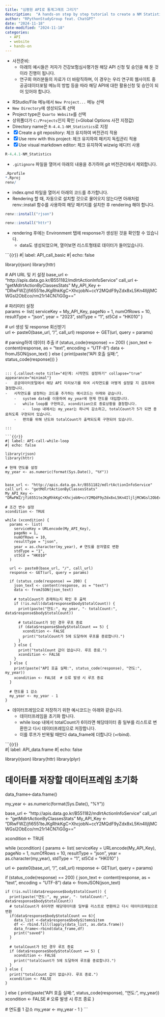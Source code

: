 ```yaml
---
title: "심평원 API로 통계그래프 그리기" 
description:  "A hands-on step by step tutorial to create a NM Statistics website using API."
author: "RPythonStudyGroup feat. ChatGPT"
date: "2024-11-18"
date-modified: "2024-11-18"
categories:
  - API
  - website
  - hands-on
---
```


-   사전준비:
    -   아래의 예시들은 저자가 건강보험심사평가원 해당 API 신청 및 승인을 해 둔 것이라 진행이 됩니다.
    -   연구회 여러분들의 자료가 더 바람직하며, 이 경우는 우리 연구회 웹사이트 중 공공데이터포털 메뉴의 방법 등을 따라 해당 API에 대한 활용신청 및 승인이 되어 있어야 합니다.

::: {.callout-note title="1단계: `Quarto Website` 프로젝트 만들기" collapse="true" appearance="minimal"}
-   RStudio/File 메뉴에서 `New Project...` 메뉴 선택
-   `New Directory`에 생성되도록 선택
-   Project type은 `Quarto Website`를 선택
-   상위폴더가 `C:/Projects`인지 확인 (=Global Options 사전 지정값)
-   Directory name은 `R-4.4.1-NM_Statistics`로 지정
-   [x] Create a git repository: 체크 유지하여 버전관리 적용
-   [x] Use renv with this project: 체크 유지하여 패키지 독립관리 적용
-   [x] Use visual markdown editor: 체크 유지하여 wizwig 에디터 사용
:::

```r
R-4.4.1-NM_Statistics
```

::: {.callout-note title="2단계: 버전관리 제외대상 추가하기" collapse="true" appearance="minimal"}
-   `.gitignore` 파일을 열어서 아래의 내용을 추가하여 git 버전관리에서 제외합니다.
:::

```r
.Rprofile
*.Rproj
renv/
```

::: {.callout-note title="3단계: API로 하나의 데이터만 호출해 보기" collapse="true" appearance="minimal"}
-   index.qmd 파일을 열어서 아래의 코드를 추가합니다.
-   Rendering 할 때, 자동으로 설치할 것으로 물어오지 않는다면 아래처럼 renv::install 함수를 사용하여 해당 패키지를 설치한 후 rendering 해야 합니다.

```r
renv::install("rjson")
```

```r
renv::install("httr")
```

-   rendering 후에는 Environment 탭에 response가 생성된 것을 확인할 수 있습니다.
    -   data도 생성되었으며, 열어보면 리스트형태로 데이터가 들어있습니다.
:::

```{{r}}
#| label: API_call_basic
#| echo: false

library(rjson)
library(httr)

  # API URL 및 키 설정
  base_url <- "http://apis.data.go.kr/B551182/mdlrtActionInfoService"
  call_url <- "getMdlrtActionByClassesStats"
  My_API_Key <- "DRwFWZ/jfi6551teJKgRhkKgC+XhcjobN+ccY2MQdF9yZdx8xL5Kn4IljljMCWGsl2ObEco/rm21r14CN7iG0g=="

  # 파리미터 설정  
    params <- list(
    serviceKey = My_API_Key,
    pageNo = 1,
    numOfRows = 10,
    resultType = "json",
    year = "2023",
    stdType = "1",
    st5Cd = "HK010"
  )
  
  # url 생성 및 response 회신받기  
  url <- paste0(base_url, "/", call_url)
  response <- GET(url, query = params)

  # parsing하여 데이터 추출
  if (status_code(response) == 200) {
    json_text <- content(response, as = "text", encoding = "UTF-8")
    data <- fromJSON(json_text)
  } else {
    print(paste("API 호출 실패:", status_code(response)))
  }
```

::: {.callout-note title="4단계: 시작연도 설정하기" collapse="true" appearance="minimal"}
-   공공데이터포털에서 해당 API 미리보기를 하여 시작연도를 어떻게 설정할 지 검토하여 결정합니다.
-   시작연도를 설정하는 코드를 추가하는 예시코드는 아래와 같습니다.
    -   system date를 이용하여 my_year에 현재 연도를 대입합니다.
    -   while loop를 구현하고, xcondition으로 종료상황을 결정합니다.
        -   loop 내에서는 my_year는 하나씩 감소하고, totalCount가 5가 되면 종료하도록 구현되어 있습니다.
    -   편의를 위해 년도와 totalCount가 출력되도록 구현되어 있습니다.

:::

```{{r}}
#| label: API-call-while-loop
#| echo: false
 
library(rjson)
library(httr)

# 현재 연도를 설정
my_year <- as.numeric(format(Sys.Date(), "%Y"))


base_url <- "http://apis.data.go.kr/B551182/mdlrtActionInfoService"
call_url <- "getMdlrtActionByClassesStats"
My_API_Key <- "DRwFWZ/jfi6551teJKgRhkKgC+XhcjobN+ccY2MQdF9yZdx8xL5Kn4IljljMCWGsl2ObEco/rm21r14CN7iG0g=="

# 조건 변수 설정
xcondition <- TRUE  

while (xcondition) {
  params <- list(
    serviceKey = URLencode(My_API_Key),
    pageNo = 1,
    numOfRows = 10,
    resultType = "json",
    year = as.character(my_year), # 연도를 문자열로 변환
    stdType = "1",
    st5Cd = "HK010"
  )
  
  url <- paste0(base_url, "/", call_url)
  response <- GET(url, query = params)

  if (status_code(response) == 200) {
    json_text <- content(response, as = "text")
    data <- fromJSON(json_text)
    
    # totalCount가 존재하는지 확인 후 출력
    if (!is.null(data$response$body$totalCount)) {
      print(paste("연도:", my_year, "- totalCount:", data$response$body$totalCount))
      
      # totalCount가 5인 경우 루프 종료
      if (data$response$body$totalCount == 5) {
        xcondition <- FALSE
        print("totalCount가 5에 도달하여 루프를 종료합니다.")
      }
    } else {
      print("totalCount 값이 없습니다. 루프 종료.")
      xcondition <- FALSE
    }
  } else {
    print(paste("API 호출 실패:", status_code(response), "연도:", my_year))
    xcondition <- FALSE  # 오류 발생 시 루프 종료
  }
  
  # 연도를 1 감소
  my_year <- my_year - 1
}
```

::: {.callout-note title="5단계: 데이터프레임으로 저장해보기" collapse="true" appearance="minimal"}
-   데이터프레임으로 저장하기 위한 예시코드는 아래와 같습니다.
    -   데이터프레임을 초기화 합니다.
    -   while loop 내에서 totalCount가 6이라면 해당데이터 중 일부를 리스트로 변환한고 다시 데이터프레임으로 저장합니다.
    -   이를 루프가 반복될 때만다 data_frame에 더합니다 (=rbind).
:::

```{{r}}    
#| label: API_data.frame
#| echo: false
 
library(rjson)
library(httr)
library(plyr)

# 데이터를 저장할 데이터프레임 초기화
data_frame<-data.frame()

my_year <- as.numeric(format(Sys.Date(), "%Y"))


base_url <- "http://apis.data.go.kr/B551182/mdlrtActionInfoService"
call_url <- "getMdlrtActionByClassesStats"
My_API_Key <- "DRwFWZ/jfi6551teJKgRhkKgC+XhcjobN+ccY2MQdF9yZdx8xL5Kn4IljljMCWGsl2ObEco/rm21r14CN7iG0g=="

xcondition <- TRUE  

while (xcondition) {
  params <- list(
    serviceKey = URLencode(My_API_Key),
    pageNo = 1,
    numOfRows = 10,
    resultType = "json",
    year = as.character(my_year),
    stdType = "1",
    st5Cd = "HK010"
  )
  
  url <- paste0(base_url, "/", call_url)
  response <- GET(url, query = params)

  if (status_code(response) == 200) {
    json_text <- content(response, as = "text", encoding = "UTF-8")
    data <- fromJSON(json_text)
    
    if (!is.null(data$response$body$totalCount)) {
      print(paste("연도:", my_year, "- totalCount:", data$response$body$totalCount))
      # totalCount가 6이라면 해당데이터중 일부를 리스트로 변환하고 다시 데이터프레임으로 변환
      if(data$response$body$totalCount == 6){
        data_list <-data$response$body$items$item
        df <- rbind.fill(lapply(data_list, as.data.frame))
        data_frame<-rbind(data_frame,df)
        print("saved")
      }
      
      # totalCount가 5인 경우 루프 종료
      if (data$response$body$totalCount == 5) {
        xcondition <- FALSE
        print("totalCount가 5에 도달하여 루프를 종료합니다.")
      }
    } else {
      print("totalCount 값이 없습니다. 루프 종료.")
      xcondition <- FALSE
    }
  } else {
    print(paste("API 호출 실패:", status_code(response), "연도:", my_year))
    xcondition <- FALSE  # 오류 발생 시 루프 종료
  }
  
  # 연도를 1 감소
  my_year <- my_year - 1
}
```

